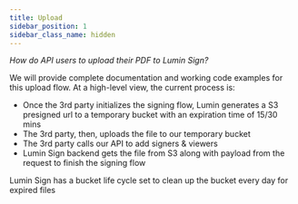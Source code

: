 ```yaml
---
title: Upload
sidebar_position: 1
sidebar_class_name: hidden
---
```


*How do API users to upload their PDF to Lumin Sign?*

We will provide complete documentation and working code examples for this upload flow. At a high-level view, the current process is:

* Once the 3rd party initializes the signing flow, Lumin generates a S3 presigned url to a temporary bucket with an expiration time of 15/30 mins
* The 3rd party, then, uploads the file to our temporary bucket
* The 3rd party calls our API to add signers & viewers
* Lumin Sign backend gets the file from S3 along with payload from the request to finish the signing flow

Lumin Sign has a bucket life cycle set to clean up the bucket every day for expired files